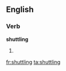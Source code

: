 ==English==

===Verb===
'''shuttling'''

# {{present participle of|shuttle}}

[[fr:shuttling]]
[[ta:shuttling]]